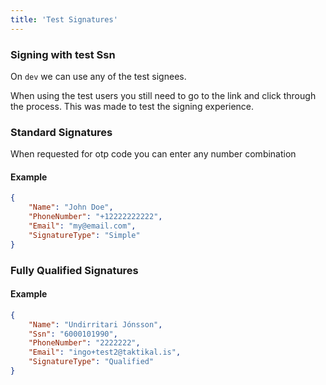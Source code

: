 ```yaml
---
title: 'Test Signatures'
---
```



### Signing with test Ssn

On `dev` we can use any of the test signees.

When using the test users you still need to go to the link and click
through the process. This was made to test the signing experience.

### Standard Signatures
When requested for otp code you can enter any number combination
<TestStandardSignatures />

#### Example
```json
{
    "Name": "John Doe",
    "PhoneNumber": "+12222222222",
    "Email": "my@email.com",
    "SignatureType": "Simple"
}
```

### Fully Qualified Signatures
<TestSignatures />

#### Example
```json
{
    "Name": "Undirritari Jónsson",
    "Ssn": "6000101990",
    "PhoneNumber": "2222222",
    "Email": "ingo+test2@taktikal.is",
    "SignatureType": "Qualified"
}
```
